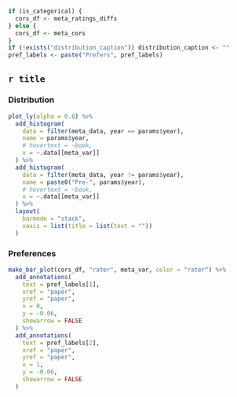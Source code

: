 
```r
if (is_categorical) {
  cors_df <- meta_ratings_diffs
} else {
  cors_df <- meta_cors
}
if (!exists("distribution_caption")) distribution_caption <- ""
pref_labels <- paste("Prefers", pref_labels)
```

## `r title` {.tabset}

### Distribution
```r
plot_ly(alpha = 0.6) %>%
  add_histogram(
    data = filter(meta_data, year == params$year),
    name = params$year,
    # hovertext = ~book,
    x = ~.data[[meta_var]]
  ) %>%
  add_histogram(
    data = filter(meta_data, year != params$year),
    name = paste0("Pre-", params$year),
    # hovertext = ~book,
    x = ~.data[[meta_var]]
  ) %>%
  layout(
    barmode = "stack",
    xaxis = list(title = list(text = ""))
  )
```

### Preferences
```r
make_bar_plot(cors_df, "rater", meta_var, color = "rater") %>%
  add_annotations(
    text = pref_labels[1],
    xref = "paper",
    yref = "paper",
    x = 0,
    y = -0.06,
    showarrow = FALSE
  ) %>%
  add_annotations(
    text = pref_labels[2],
    xref = "paper",
    yref = "paper",
    x = 1,
    y = -0.06,
    showarrow = FALSE
  )
```